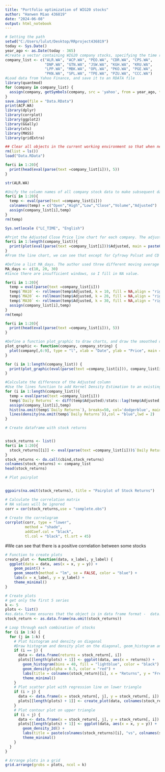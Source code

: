 ```yaml
---
title: "Portfolio optimization of WIG20 stocks"
author: "Hanwen Miao 436819"
date: "2024-06-08"
output: html_notebook
---
```



```r
# Setting the path
setwd("C:/Users/lulut/Desktop/RRproject436819")
today <- Sys.Date()
year_ago <- as.Date(today - 365)
#Create a vector containing WIG20 company stocks, specifying the time range of the data, from last year to today this year
company_list <- c("ALR.WA", "ACP.WA", "PEO.WA", "CDR.WA", "CPS.WA", 
                  "DNP.WA", "GTN.WA", "JSW.WA", "KGH.WA", "KRU.WA", 
                  "LPP.WA", "MBK.WA", "OPL.WA", "PKO.WA", "PGE.WA", 
                  "PKN.WA", "SPL.WA", "TPE.WA", "PZU.WA", "CCC.WA")
#Load data from Yahoo Finance, and save it to an RDATA file
library(quantmod)
for (company in company_list) {
  assign(company, getSymbols(company, src = 'yahoo', from = year_ago, to = today, auto.assign = FALSE))
}      
save.image(file = "Data.RData")
print(ACP.WA)
library(dplyr)
library(corrplot)
library(ggplot2)
library(GGally)
library(xts)
library(MASS)
library(gridExtra)
```
```r
## Clear all objects in the current working environment so that when new data is loaded, there will be no interference from old data
rm(list = ls())
load("Data.RData")

for(i in 1:20){
  print(head(eval(parse(text =company_list[i])), 5))
}
```

```r
str(ALR.WA)

#Unify the column names of all company stock data to make subsequent data processing and analysis more convenient. 
for(i in 1:20){
  temp <- eval(parse(text =company_list[i]))
  colnames(temp) = c("Open","High","Low","Close","Volume","Adjusted")
  assign(company_list[i],temp)
}
rm(temp)
```

```r
Sys.setlocale ("LC_TIME", "English")
```

```r
#Print the Adjusted Close Price line chart for each company. The adjusted closing price provides a more accurate price history
for(i in 1:length(company_list)){
  print(plot(eval(parse(text =company_list[i]))$Adjusted, main = paste0(company_list[i]," Adjusted Close Price"), ylab = "Price", xlab = "Date", type = "l", col = "red"))
}
#From the line chart, we can see that except for Cyfrowy Polsat and CD Project, the stock prices of other companies have been relatively stable since June 2023.
```
```r
#Define a list MA_days. The author used three different moving average periods of 10, 20 and 30. These are the commonly used moving average days.
MA_days <- c(10, 20, 30)
#Since there are insufficient windows, so I fill in NA value.

for(i in 1:20){
  temp = eval(parse(text =company_list[i]))
  temp$`MA10` <- rollmean(temp$Adjusted, k = 10, fill = NA,align = "right")
  temp$`MA20` <- rollmean(temp$Adjusted, k = 20, fill = NA,align = "right")
  temp$`MA30` <- rollmean(temp$Adjusted, k = 30, fill = NA,align = "right")
  assign(company_list[i],temp)
}
rm(temp)

for(i in 1:20){
  print(head(eval(parse(text =company_list[i])), 5))
}
```
```r
#Define a function plot_graphic to draw charts, and draw the smoothed data of 20 companies (columns 6 to 9)
plot_graphic <- function(company, company_string) {
  plot(company[,6:9], type = "l", xlab = "Date", ylab = "Price", main = company_string,col = 1:4,legend.loc = "topleft")
}

for (i in 1:length(company_list)) {   
  print(plot_graphic(eval(parse(text =company_list[i])), company_list[i]))
}
```
```r
#Calculate the difference of the Adjusted column
#Use the lines function to add Kernel Density Estimation to an existing graph
for (i in 1:length(company_list)){
  temp = eval(parse(text =company_list[i]))
  temp$`Daily Returns` <- diff(temp$Adjusted)/stats::lag(temp$Adjusted, k = 1)
  assign(company_list[i],temp)
  hist(na.omit(temp$`Daily Returns`), breaks=50, col='dodgerblue', main=company_list[i], xlab='Daily Returns', ylab='Count',ylim = c(0,40))
  lines(density(na.omit(temp$`Daily Returns`)),col = "blue",lwd = 2)
}

```
```r
# Create dataframe with stock returns


stock_returns <- list()
for(i in 1:20){
  stock_returns[[i]] <- eval(parse(text =company_list[i]))$`Daily Returns`
}
stock_returns <- do.call(cbind,stock_returns)
colnames(stock_returns) <- company_list
head(stock_returns)
```
```r
# Plot pairplot


ggpairs(na.omit(stock_returns), title = "Pairplot of Stock Returns")
```
```r
# Calculate the correlation matrix
# NA values will be ignored
corr = cor(stock_returns,use = "complete.obs")
  
# Create the correlogram
corrplot(corr, type = "lower", 
         method = "shade", 
         addCoef.col = "black", 
         tl.col = "black", tl.srt = 45)

```
#We can see that there is a positive correlation between some stocks
```r

# Function to create plots
create_plot <- function(data, x_label, y_label) {
  ggplot(data = data, aes(x = x, y = y)) +
    geom_point() +
    geom_smooth(method = "lm", se = FALSE, color = "blue") +
    labs(x = x_label, y = y_label) +
    theme_minimal()
}

# Create plots
# get only the first 5 series
k <- 5
plots <- list()
#as.data.frame ensures that the object is in data frame format -  data.dropna()
stock_return <- as.data.frame(na.omit(stock_returns))

# Loop through each combination of stocks
for (i in 1:k) {
  for (j in 1:k) {
    # Plot histogram and density on diagonal
    #Draw histogram and density plot on the diagonal, geom_histogram and geom_density correspond to sns.histplot.
    if (i == j) {
      data <- data.frame(returns = stock_return[, i])
      plots[[length(plots) + 1]] <- ggplot(data, aes(x = returns)) +
        geom_histogram(bins = 40, fill = "lightblue", color = "black") +
        geom_density(alpha = 0.5, color = "red") +
        labs(title = colnames(stock_return)[i], x = "Returns", y = "Frequency") +
        theme_minimal()
    }
    # Plot scatter plot with regression line on lower triangle
    if (i > j) {
      data <- data.frame(x = stock_return[, j], y = stock_return[, i])
      plots[[length(plots) + 1]] <- create_plot(data, colnames(stock_return)[j], colnames(stock_returns)[i])
    }
    # Plot contour plot on upper triangle
    if (i < j) {
      data <- data.frame(x = stock_return[, j], y = stock_return[, i])
      plots[[length(plots) + 1]] <- ggplot(data, aes(x = x, y = y)) +
        geom_density_2d() +
        labs(title = paste(colnames(stock_returns)[i], "vs", colnames(stock_returns)[j]), x = colnames(stock_returns)[j], y = colnames(stock_returns)[i]) +
        theme_minimal()
    }
  }
}

# Arrange plots in a grid
grid.arrange(grobs = plots, ncol = k)


```

